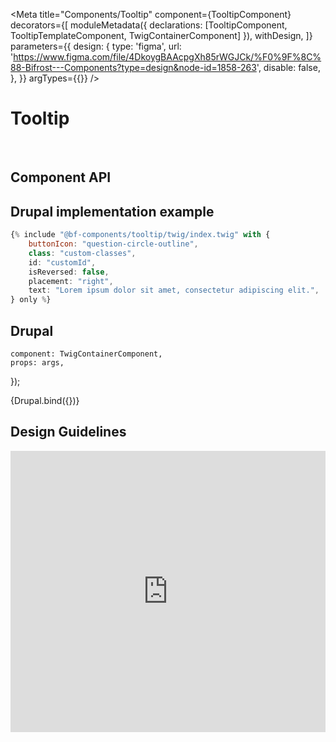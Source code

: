 
<Meta
    title="Components/Tooltip"
    component={TooltipComponent}
    decorators={[
        moduleMetadata({ declarations: [TooltipComponent, TooltipTemplateComponent, TwigContainerComponent] }),
        withDesign,
    ]}
    parameters={{
        design: {
            type: 'figma',
            url: 'https://www.figma.com/file/4DkoygBAAcpgXh85rWGJCk/%F0%9F%8C%88-Bifrost---Components?type=design&node-id=1858-263',
            disable: false,
        },
    }}
    argTypes={{}}
/>

# Tooltip

<br />

## Component API

<ArgsTable of={TooltipComponent} />

## Drupal implementation example

```jsx
{% include "@bf-components/tooltip/twig/index.twig" with {
    buttonIcon: "question-circle-outline",
    class: "custom-classes",
    id: "customId",
    isReversed: false,
    placement: "right",
    text: "Lorem ipsum dolor sit amet, consectetur adipiscing elit.",
} only %}
```

## Drupal

    component: TwigContainerComponent,
    props: args,
});

<Canvas withSource="none">
    <Story
        name="Drupal"
        height="300px"
        args={{
            elementPath: 'components/tooltip/_doc/template.drupal',
        }}
    >
        {Drupal.bind({})}
    </Story>
</Canvas>

<!--
For now, Angular components ar not used, so it is hidden by default.

## Angular

  component: TooltipTemplateComponent,
  props: args,
});

<Canvas withSource='none'>
    <Story
        name='Angular'
        args={{
            label: 'Tooltip'
        }}
    >
        {Angular.bind({})}
    </Story>
</Canvas>

## Angular implementation example

Please, read the [Implementation Page](/?path=/docs/implementation-angular--page).
-->

## Design Guidelines

<iframe
    width="100%"
    height="450"
    src="https://www.figma.com/embed?embed_host=share&url=https%3A%2F%2Fwww.figma.com%2Ffile%2F4DkoygBAAcpgXh85rWGJCk%2F%25F0%259F%258C%2588-Bifrost---Components%3Ftype%3Ddesign%26node-id%3D1858-263&chrome=DOCUMENTATION"
    frameBorder="0"
    allowFullScreen
></iframe>
